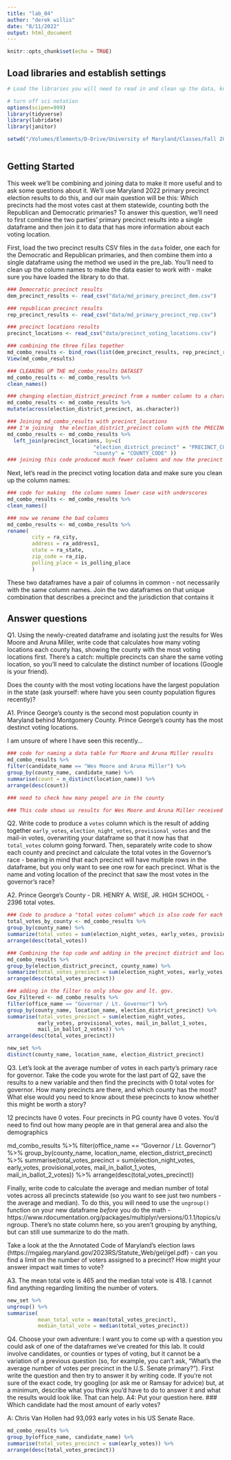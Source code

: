```yaml
---
title: "lab_04"
author: "derek willis"
date: "8/11/2022"
output: html_document
---
```


```r
knitr::opts_chunk$set(echo = TRUE)
```

## Load libraries and establish settings
```r
# Load the libraries you will need to read in and clean up the data, knowing that you can go back and add a library and re-run this block after you get a look at the dataframes.

# turn off sci notation
options(scipen=999)
library(tidyverse)
library(lubridate)
library(janitor)

setwd("/Volumes/Elements/D-Drive/University of Maryland/Classes/Fall 2022/Data Journalism/Github Repository/Data_Journalism_2022_Fall/labs/lab_04/")



```

## Getting Started

This week we'll be combining and joining data to make it more useful and to ask some questions about it. We'll use Maryland 2022 primary precinct election results to do this, and our main question will be this: Which precincts had the most votes cast at them statewide, counting both the Republican and Democratic primaries? To answer this question, we'll need to first combine the two parties' primary precinct results into a single dataframe and then join it to data that has more information about each voting location.

First, load the two precinct results CSV files in the `data` folder, one each for the Democratic and Republican primaries, and then combine them into a single dataframe using the method we used in the pre_lab. You'll need to clean up the column names to make the data easier to work with - make sure you have loaded the library to do that.

```r
### Democratic precinct results
dem_precinct_results <- read_csv("data/md_primary_precinct_dem.csv")

### republican precinct results
rep_precinct_results <- read_csv("data/md_primary_precinct_rep.csv")

### precinct locations results
precinct_locations <- read_csv("data/precinct_voting_locations.csv")

### combining the three files together
md_combo_results <- bind_rows(list(dem_precinct_results, rep_precinct_results))
View(md_combo_results)

### CLEANING UP THE md_combo_results DATASET
md_combo_results <- md_combo_results %>% 
clean_names()

### changing election_district_precinct from a number column to a character column.
md_combo_results <- md_combo_results %>% 
mutate(across(election_district_precinct, as.character))

### Joining md_combo_results with precinct_locations
### I'm joining  the election_district_precinct column with the PRECINCT_CODE column and the county column with the county_code column.
md_combo_results <- md_combo_results %>% 
  left_join(precinct_locations, by=c(
                            "election_district_precinct" = "PRECINCT_CODE",   
                            "county" = "COUNTY_CODE" ))
### joining this code produced much fewer columns and now the precinct locations data is all in the md_combo_results dataset. 

```

Next, let's read in the precinct voting location data and make sure you clean up the column names:

```r

### code for making  the column names lower case with underscores
md_combo_results <- md_combo_results %>% 
clean_names()

### now we rename the bad columns
md_combo_results <- md_combo_results %>% 
rename(
        city = ra_city,
        address = ra_address1,
        state = ra_state,
        zip_code = ra_zip,
        polling_place = is_polling_place
        )

```

These two dataframes have a pair of columns in common - not necessarily with the same column names. Join the two dataframes on that unique combination that describes a precinct and the jurisdiction that contains it

## Answer questions

Q1. Using the newly-created dataframe and isolating just the results for Wes Moore and Aruna Miller, write code that calculates how many voting locations each county has, showing the county with the most voting locations first. There's a catch: multiple precincts can share the same voting location, so you'll need to calculate the distinct number of locations (Google is your friend).

Does the county with the most voting locations have the largest population in the state (ask yourself: where have you seen county population figures recently)?

A1. Prince George's county is the second most population county in Maryland behind Montgomery County. Prince George's county has the most destinct voting locations. 

I am unsure of where I have seen this recently...

```r
### code for naming a data table for Moore and Aruna Miller results
md_combo_results %>% 
filter(candidate_name == "Wes Moore and Aruna Miller") %>% 
group_by(county_name, candidate_name) %>% 
summarise(count = n_distinct(location_name)) %>% 
arrange(desc(count))

### need to check how many peopel are in the county

### This code shows us results for Wes Moore and Aruna Miller received at each voting location??

```


Q2. Write code to produce a `votes` column which is the result of adding together `early_votes`, `election_night_votes`, `provisional_votes` and the mail-in votes, overwriting your dataframe so that it now has that `total_votes` column going forward. Then, separately write code to show each county and precinct and calculate the total votes in the Governor's race - bearing in mind that each precinct will have multiple rows in the dataframe, but you only want to see one row for each precinct. What is the name and voting location of the precinct that saw the most votes in the governor's race? 

A2. Prince George's County - 	DR. HENRY A. WISE, JR. HIGH SCHOOL - 2396 total votes.

```r
### Code to produce a "total votes column" which is also code for each county
total_votes_by_county <- md_combo_results %>% 
group_by(county_name) %>% 
summarize(total_votes = sum(election_night_votes, early_votes, provisional_votes, mail_in_ballot_1_votes, mail_in_ballot_2_votes)) %>% 
arrange(desc(total_votes))

### Combining the top code and adding in the precinct district and location name to get each one.
md_combo_results %>% 
group_by(election_district_precinct, county_name) %>%
summarize(total_votes_precinct = sum(election_night_votes, early_votes, provisional_votes, mail_in_ballot_1_votes, mail_in_ballot_2_votes)) %>% 
arrange(desc(total_votes_precinct))

### adding in the filter to only show gov and lt. gov.
Gov_Filtered <- md_combo_results %>%
filter(office_name == "Governor / Lt. Governor") %>%
group_by(county_name, location_name, election_district_precinct) %>%
summarise(total_votes_precinct = sum(election_night_votes,
          early_votes, provisional_votes, mail_in_ballot_1_votes,
          mail_in_ballot_2_votes)) %>%
arrange(desc(total_votes_precinct))

new_set %>% 
distinct(county_name, location_name, election_district_precinct)


```

Q3. Let's look at the average number of votes in each party's primary race for governor. Take the code you wrote for the last part of Q2, save the results to a new variable and then find the precincts with 0 total votes for governor. How many precincts are there, and which county has the most? What else would you need to know about these precincts to know whether this might be worth a story?

12 precincts have 0 votes. Four precincts in PG county have 0 votes. You'd need to find out how many people are in that general area and also the demographics

md_combo_results %>%
filter(office_name == "Governor / Lt. Governor") %>%
group_by(county_name, location_name, election_district_precinct) %>%
summarise(total_votes_precinct = sum(election_night_votes,
          early_votes, provisional_votes, mail_in_ballot_1_votes,
          mail_in_ballot_2_votes)) %>%
arrange(desc(total_votes_precinct))


Finally, write code to calculate the average and median number of total votes across all precincts statewide (so you want to see just two numbers - the average and median). To do this, you will need to use the `ungroup()` function on your new dataframe _before_ you do the math - https://www.rdocumentation.org/packages/multiplyr/versions/0.1.1/topics/ungroup. There's no state column here, so you aren't grouping by anything, but can still use summarize to do the math.

Take a look at the the Annotated Code of Maryland's election laws (https://mgaleg.maryland.gov/2023RS/Statute_Web/gel/gel.pdf) - can you find a limit on the number of voters assigned to a precinct? How might your answer impact wait times to vote?

A3. The mean total vote is 465 and the median total vote is 418. I cannot find anything regarding limiting the number of voters.


```r

new_set %>% 
ungroup() %>% 
summarise(
          mean_total_vote = mean(total_votes_precinct),
          median_total_vote = median(total_votes_precinct))


```

Q4. Choose your own adventure: I want you to come up with a question you could ask of one of the dataframes we've created for this lab. It could involve candidates, or counties or types of voting, but it cannot be a variation of a previous question (so, for example, you can't ask, "What's the average number of votes per precinct in the U.S. Senate primary?"). First write the question and then try to answer it by writing code. If you're not sure of the exact code, try googling (or ask me or Ramsay for advice) but, at a minimum, describe what you think you'd have to do to answer it and what the results would look like. That can help.
A4: Put your question here.
### Which candidate had the most amount of early votes?

A: Chris Van Hollen had 93,093 early votes in his US Senate Race. 
```r
md_combo_results %>%
group_by(office_name, candidate_name) %>%
summarise(total_votes_precinct = sum(early_votes)) %>%
arrange(desc(total_votes_precinct))
```

